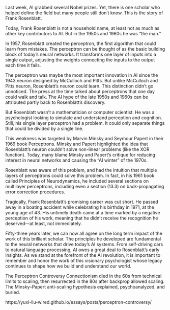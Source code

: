 
Last week, AI grabbed several Nobel prizes. Yet, there is one scholar who helped define the field but many people still don't know. This is the story of Frank Rosenblatt.

Today, Frank Rosenblatt is not a household name, at least not as much as other key contributors to AI. But in the 1950s and 1960s he was "the man."

In 1957, Rosenblatt created the perceptron, the first algorithm that could learn from mistakes. The perceptron can be thought of as the basic building block of today's neural networks. It transforms one layer of inputs into a single output, adjusting the weights connecting the inputs to the output each time it fails.

The perceptron was maybe the most important innovation in AI since the 1943 neuron designed by McCulloch and Pitts. But unlike McCulloch and Pitts neuron, Rosenblatt's neuron could learn. This distinction didn't go unnoticed. The press at the time talked about perceptrons that one day could walk and talk. The AI hype of the late 1950s and 1960s can be attributed partly back to Rosenblatt's discovery.

But Rosenblatt wasn't a mathematician or computer scientist. He was a psychologist looking to simulate and understand perception and cognition. Still, his single layer perceptron had a problem. It could only separate things that could be divided by a single line. 

This weakness was targeted by Marvin Minsky and Seymour Papert in their 1969 book Perceptrons. Minsky and Papert highlighted the idea that Rosenblatt's neuron couldn't solve non-linear problems (like the XOR function). Today, many blame Minsky and Papert's critique for reducing interest in neural networks and causing the "AI winter" of the 1970s. 

Rosenblatt was aware of this problem, and had the intuition that multiple layers of perceptrons could solve this problem. In fact, in his 1961 book called Principles of Neurodynamics, he included several sections on multilayer perceptrons, including even a section (13.3) on back-propagating error correction procedures. 

Tragically, Frank Rosenblatt’s promising career was cut short. He passed away in a boating accident while celebrating his birthday in 1971, at the young age of 43. His untimely death came at a time marked by a negative perception of his work, meaning that he  didn’t receive the recognition he deserved—at least, not immediately.

Fifty-three years later, we can now all agree on the long term impact of the work of this brilliant scholar. The principles he developed are fundamental to the neural networks that drive today's AI systems. From self-driving cars to natural language processing, AI owes a great deal to Rosenblatt’s early insights. As we stand at the forefront of the AI revolution, it is important to remember and honor the work of this visionary psychologist whose legacy continues to shape how we build and understand our world.

The Perceptron Controversy
Connectionism died in the 60s from technical limits to scaling, then resurrected in the 80s after backprop allowed scaling. The Minsky–Papert anti-scaling hypothesis explained, psychoanalyzed, and buried.

https://yuxi-liu-wired.github.io/essays/posts/perceptron-controversy/
